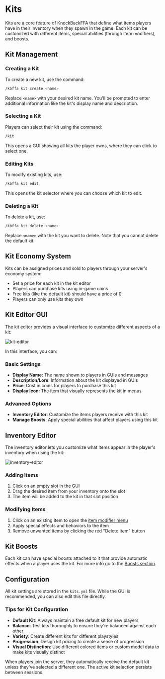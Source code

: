 # Kits

Kits are a core feature of KnockBackFFA that define what items players have in their inventory when they spawn in the game. Each kit can be customized with different items, special abilities (through item modifiers), and boosts.

## Kit Management

### Creating a Kit

To create a new kit, use the command:

```bash
/kbffa kit create <name>
```

Replace `<name>` with your desired kit name. You'll be prompted to enter additional information like the kit's display name and description.

### Selecting a Kit

Players can select their kit using the command:

```bash
/kit
```

This opens a GUI showing all kits the player owns, where they can click to select one.

### Editing Kits

To modify existing kits, use:

```bash
/kbffa kit edit
```

This opens the kit selector where you can choose which kit to edit.

### Deleting a Kit

To delete a kit, use:

```bash
/kbffa kit delete <name>
```

Replace `<name>` with the kit you want to delete. Note that you cannot delete the default kit.

## Kit Economy System

Kits can be assigned prices and sold to players through your server's economy system:

- Set a price for each kit in the kit editor
- Players can purchase kits using in-game coins
- Free kits (like the default kit) should have a price of 0
- Players can only use kits they own

## Kit Editor GUI

The kit editor provides a visual interface to customize different aspects of a kit:

![kit-editor](../assets/getting-started/kit-editor.png)

In this interface, you can:

### Basic Settings
- **Display Name**: The name shown to players in GUIs and messages
- **Description/Lore**: Information about the kit displayed in GUIs
- **Price**: Cost in coins for players to purchase this kit
- **Display Icon**: The item that visually represents the kit in menus

### Advanced Options
- **Inventory Editor**: Customize the items players receive with this kit
- **Manage Boosts**: Apply special abilities that affect players using this kit

## Inventory Editor

The inventory editor lets you customize what items appear in the player's inventory when using the kit:

![inventory-editor](../assets/getting-started/inventory-editor.png)

### Adding Items
1. Click on an empty slot in the GUI
2. Drag the desired item from your inventory onto the slot
3. The item will be added to the kit in that slot position

### Modifying Items
1. Click on an existing item to open the [item modifier menu](./04-modifiers.mdx)
2. Apply special effects and behaviors to the item
3. Remove unwanted items by clicking the red "Delete Item" button

## Kit Boosts

Each kit can have special boosts attached to it that provide automatic effects when a player uses the kit. For more info go to the [Boosts section](./05-boosts.mdx).
## Configuration

All kit settings are stored in the `kits.yml` file. While the GUI is recommended, you can also edit this file directly.

### Tips for Kit Configuration

- **Default Kit**: Always maintain a free default kit for new players
- **Balance**: Test kits thoroughly to ensure they're balanced against each other
- **Variety**: Create different kits for different playstyles
- **Progression**: Design kit pricing to create a sense of progression
- **Visual Distinction**: Use different colored items or custom model data to make kits visually distinct

When players join the server, they automatically receive the default kit unless they've selected a different one. The active kit selection persists between sessions.